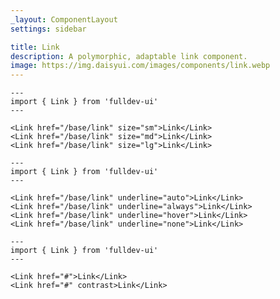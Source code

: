 ```yaml
---
_layout: ComponentLayout
settings: sidebar

title: Link
description: A polymorphic, adaptable link component.
image: https://img.daisyui.com/images/components/link.webp
---
```


```astro live props={{ title: 'size' }}
---
import { Link } from 'fulldev-ui'
---

<Link href="/base/link" size="sm">Link</Link>
<Link href="/base/link" size="md">Link</Link>
<Link href="/base/link" size="lg">Link</Link>
```

```astro live props={{ title: 'underline' }}
---
import { Link } from 'fulldev-ui'
---

<Link href="/base/link" underline="auto">Link</Link>
<Link href="/base/link" underline="always">Link</Link>
<Link href="/base/link" underline="hover">Link</Link>
<Link href="/base/link" underline="none">Link</Link>
```

```astro live props={{ title: 'contrast' }}
---
import { Link } from 'fulldev-ui'
---

<Link href="#">Link</Link>
<Link href="#" contrast>Link</Link>
```
